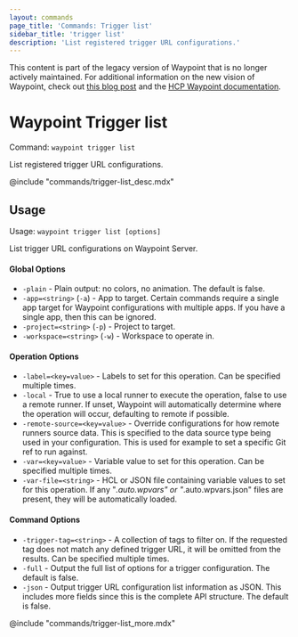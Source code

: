 ```yaml
---
layout: commands
page_title: 'Commands: Trigger list'
sidebar_title: 'trigger list'
description: 'List registered trigger URL configurations.'
---
```


<Warning>

This content is part of the legacy version of Waypoint that is no longer actively maintained. For additional information on the new vision of Waypoint, check out [this blog post](https://www.hashicorp.com/blog/a-new-vision-for-hcp-waypoint) and the [HCP Waypoint documentation](/hcp/docs/waypoint).

</Warning>

# Waypoint Trigger list

Command: `waypoint trigger list`

List registered trigger URL configurations.

@include "commands/trigger-list_desc.mdx"

## Usage

Usage: `waypoint trigger list [options]`

List trigger URL configurations on Waypoint Server.

#### Global Options

- `-plain` - Plain output: no colors, no animation. The default is false.
- `-app=<string>` (`-a`) - App to target. Certain commands require a single app target for Waypoint configurations with multiple apps. If you have a single app, then this can be ignored.
- `-project=<string>` (`-p`) - Project to target.
- `-workspace=<string>` (`-w`) - Workspace to operate in.

#### Operation Options

- `-label=<key=value>` - Labels to set for this operation. Can be specified multiple times.
- `-local` - True to use a local runner to execute the operation, false to use a remote runner.
  If unset, Waypoint will automatically determine where the operation will occur,
  defaulting to remote if possible.
- `-remote-source=<key=value>` - Override configurations for how remote runners source data. This is specified to the data source type being used in your configuration. This is used for example to set a specific Git ref to run against.
- `-var=<key=value>` - Variable value to set for this operation. Can be specified multiple times.
- `-var-file=<string>` - HCL or JSON file containing variable values to set for this operation. If any "_.auto.wpvars" or "_.auto.wpvars.json" files are present, they will be automatically loaded.

#### Command Options

- `-trigger-tag=<string>` - A collection of tags to filter on. If the requested tag does not match any defined trigger URL, it will be omitted from the results. Can be specified multiple times.
- `-full` - Output the full list of options for a trigger configuration. The default is false.
- `-json` - Output trigger URL configuration list information as JSON. This includes more fields since this is the complete API structure. The default is false.

@include "commands/trigger-list_more.mdx"
